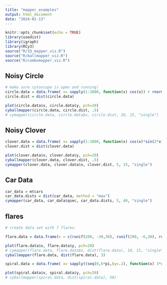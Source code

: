 ```yaml
---
title: "mapper_examples"
output: html_document
date: "2024-01-13"
---
```


```r
knitr::opts_chunk$set(echo = TRUE)
library(usedist)
library(igraph)
library(RCy3)
source("R/1D_mapper_viz.R")
source("R/ballmapper_viz.R")
source("R/combomapper_viz.R")
```

## Noisy Circle

```r
# make sure cytoscape is open and running!
circle.data = data.frame( x= sapply(1:1000, function(x) cos(x)) + rnorm(100, 500, .03), y = sapply(1:1000, function(x) sin(x)) + rnorm(100, 0, 0.03))
circle.dist = dist(circle.data)

plot(circle.data$x, circle.data$y, pch=20)
cyballmapper(circle.data, circle.dist, .5)
# cymapper(circle.data, circle.data$x, circle.dist, 10, 15, "single")
```

## Noisy Clover

```r
clover.data = data.frame( x= sapply(1:1000, function(x) cos(x)*sin(2*x)) + rnorm(100, 500, .03), y = sapply(1:1000, function(x) sin(2*x)*sin(x)) + rnorm(100, 0, 0.03))
clover.dist = dist(clover.data)

plot(clover.data$x, clover.data$y, pch=20)
cyballmapper(clover.data, clover.dist, .5)
cymapper(clover.data, clover.data$x, clover.dist, 5, 15, "single")
```

## Car Data
```r
car_data = mtcars
car_data.dists = dist(car_data, method = "max")
cymapper(car_data, car_data$qsec, car_data.dists, 5, 40, "single")
```

## flares
```r
# create data set with 7 flares.

flare.data = data.frame(x = c(runif(200, -30,30), runif(200, -6,30), runif(200, -6,-5), runif(200, 5,6), runif(200, -6,6)), y = c(runif(200, 5,6), runif(200, -6,-5), runif(200, -20,20), runif(200, -20,20), runif(200, -6,6)))

plot(flare.data$x, flare.data$y, pch=20)
# cymapper(flare.data, flare.data$x, dist(flare.data), 10, 15, "single")
cyballmapper(flare.data, dist(flare.data), 3)
```

```r

spiral.data = data.frame( x= sapply((seq(0,6*pi,by=.1), function(x) 3*x*cos(x)) + rnorm(100, 500, .03), y = sapply(1:1000, function(x) x*sin(x)) + rnorm(100, 0, 0.03))

plot(spiral.data$x, spiral.data$y, pch=20)
# cyballmapper(spiral.data, dist(spiral.data), 50)
```
